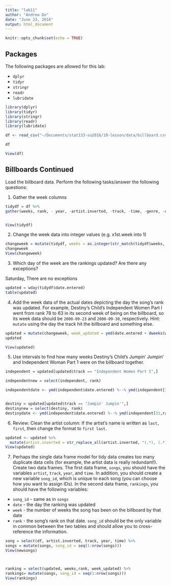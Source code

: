 ```yaml
---
title: "lab11"
author: "Andrew Do"
date: "June 23, 2016"
output: html_document
---
```


```r
knitr::opts_chunk$set(echo = TRUE)
```

## Packages
The following packages are allowed for this lab:

* `dplyr`
* `tidyr`
* `stringr`
* `readr`
* `lubridate`

```r
library(dplyr)
library(tidyr)
library(stringr)
library(readr)
library(lubridate)
```

```r

df <- read_csv("~/Documents/stat133-su2016/10-lesson/data/billboard.csv")

df

View(df)

```


## Billboards Continued

Load the billboard data.  Perform the following tasks/answer the following questions:

1.  Gather the week columns

```r

tidydf = df %>% 
gather(weeks, rank, - year, -artist.inverted, -track, -time, -genre, -date.entered, -date.peaked)


View(tidydf)

```

2.  Change the week data into integer values (e.g. x1st.week into 1)

```r


changeweek = mutate(tidydf, weeks = as.integer(str_match(tidydf$weeks, "[0-9]+")))
changeweek
View(changeweek)

```


3.  Which day of the week are the rankings updated?  Are there any exceptions?


Saturday, There are no exceptions
```r

updated = wday(tidydf$date.entered)
table(updated)

```



4.  Add the week data of the actual dates depicting the day the song's rank was updated.  For example, Destiny's Child's Independent Women Part I went from rank 78 to 63 in its second week of being on the billboard, so its week data should be `2000-09-23` and `2000-09-30`, respectively. Hint: `mutate` using the day the track hit the billboard and something else.


```r

updated = mutate(changeweek, week_updated = ymd(date.entered + dweeks(weeks)))
updated 

View(updated)

```


5.  Use intervals to find how many weeks Destiny's Child's Jumpin' Jumpin' and Independent Woman Part 1 were on the billboard together.

```r


independent = updated[updated$track == "Independent Women Part I",]

independentnew = select(independent, rank)

independentdate <- ymd(independent$date.entered) %--% ymd(independent[31,rank])


destiny = updated[updated$track == "Jumpin' Jumpin'",]
destinynew = select(destiny, rank)
destinydate <- ymd(independent$date.entered) %--% ymd(independent[31,rank])


```



6.  Review: Clean the artist column: If the artist's name is written as `last, first`, then change the format to `first last`.

```r

updated <- updated %>% 
  mutate(artist.inverted = str_replace_all(artist.inverted, "(.*), (.*)", "\\2 \\1")) 
View(updated)


```


7.  Perhaps the single data frame model for tidy data creates too many duplicate data cells (for example, the artist data is really redundant!).  Create two data frames.  The first data frame, `songs`, you should have the variables `artist`, `track`, `year`, and `time`.  In addition, you should create a new variable `song_id`, which is unique to each song (you can choose how you want to assign IDs).  In the second data frame, `rankings`, you should have the following variables:
  * `song_id` - same as in `songs`
  * `date` - the day the ranking was updated
  * `week` - the number of weeks the song has been on the billboard by that date
  * `rank` - the song's rank on that date.
`song_id` should be the only variable in common between the two tables and should allow you to cross-reference the information.

```r

song = select(df, artist.inverted, track, year, time) %>% 
songs = mutate(songs, song_id = seq(1:nrow(songs)))  
View(newsongs)



ranking = select(updated, weeks,rank, week_updated) %>% 
rankings= mutate(songs, song_id = seq(1:nrow(songs))) 
View(rankings)


```
